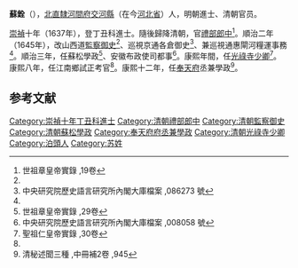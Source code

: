 '''蘇銓'''（{{bd|？||？|catIdx=}}），[[北直隸|北直隸]][[河間府|河間府]][[交河县_(金朝)|交河縣]]（在今[[河北省|河北省]]）人，明朝進士、清朝官员。

[[崇禎|崇禎]]十年（1637年），登丁丑科進士。隨後歸降清朝，官[[禮部郎中|禮部郎中]]<ref name="#1">世祖章皇帝實錄 ,19卷</ref>。順治二年（1645年），改山西道[[監察御史|監察御史]]<ref name="#1"/>、巡視京通各倉御史<ref name="#2">中央研究院歷史語言研究所內閣大庫檔案 ,086273 號</ref>、兼巡視通惠閘河糧運事務<ref name="#2"/>。順治三年，任蘇松學政<ref>世祖章皇帝實錄 ,29卷</ref>、安徽布政使司都事<ref>中央研究院歷史語言研究所內閣大庫檔案 ,008058 號</ref>。康熙年間，任[[光祿寺|光祿寺]][[少卿|少卿]]<ref name="#3">聖祖仁皇帝實錄 ,30卷</ref>。康熙八年，任江南鄉試正考官<ref name="#3"/>。康熙十二年，任[[奉天府|奉天府]]丞兼學政<ref>清秘述聞三種 ,中冊補2卷 ,945</ref>。

==参考文献==
{{reflist|2}}

{{崇禎十年丁丑科殿試金榜}}
{{清朝官员小作品}}
{{DEFAULTSORT:Su蘇}}
[[Category:崇禎十年丁丑科進士|Category:崇禎十年丁丑科進士]]
[[Category:清朝禮部郎中|Category:清朝禮部郎中]]
[[Category:清朝監察御史|Category:清朝監察御史]]
[[Category:清朝蘇松學政|Category:清朝蘇松學政]]
[[Category:奉天府府丞兼學政|Category:奉天府府丞兼學政]]
[[Category:清朝光祿寺少卿|Category:清朝光祿寺少卿]]
[[Category:泊頭人|Category:泊頭人]]
[[Category:苏姓|Category:苏姓]]